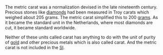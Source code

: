 The metric carat was a normalization devised in the late nineteenth century. Precious stones like [[diamond]]s had been measured in Troy carats which weighed about 205 grams. The metric carat simplified this to 200 [[gram]]s. As it became the standard unit in the Netherlands, where most diamonds are cut, it became standard worldwide. 

Neither of these units called carat has anything to do with the unit of purity of [[gold]] and other precious metals which is also called carat. And the metric carat is not included in the [[SI]].